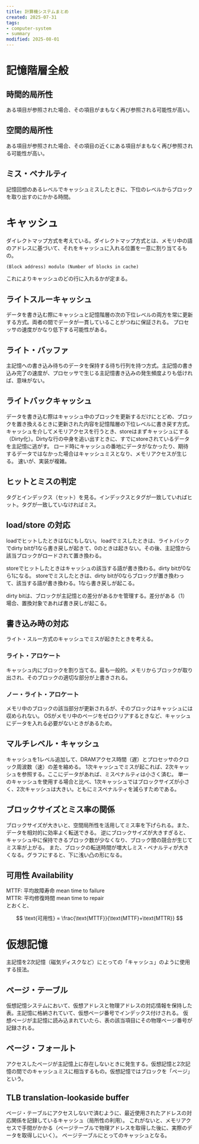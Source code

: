 ```yaml
---
title: 計算機システムまとめ
created: 2025-07-31
tags:
- computer-system
- summary
modified: 2025-08-01
---
```


# 記憶階層全般

## 時間的局所性

ある項目が参照された場合、その項目がまもなく再び参照される可能性が高い。

## 空間的局所性

ある項目が参照された場合、その項目の近くにある項目がまもなく再び参照される可能性が高い。

## ミス・ペナルティ

記憶回想のあるレベルでキャッシュミスしたときに、下位のレベルからブロックを取り出すのにかかる時間。

# キャッシュ

ダイレクトマップ方式を考えている。ダイレクトマップ方式とは、メモリ中の語のアドレスに基づいて、それをキャッシュに入れる位置を一意に割り当てるもの。

```txt
(Block address) modulo (Number of blocks in cache)
```

これによりキャッシュのどの行に入れるかが定まる。

## ライトスルーキャッシュ

データを書き込む際にキャッシュと記憶階層の次の下位レベルの両方を常に更新する方式。両者の間でデータが一貫していることがつねに保証される。
プロセッサの速度がかなり低下する可能性がある。

## ライト・バッファ

主記憶への書き込み待ちのデータを保持する待ち行列を持つ方式。主記憶の書き込み完了の速度が、プロセッサで生じる主記憶書き込みの発生頻度よりも低ければ、意味がない。

## ライトバックキャッシュ

データを書き込む際はキャッシュ中のブロックを更新するだけにとどめ、ブロックを置き換えるときに更新された内容を記憶階層の下位レベルに書き戻す方式。
キャッシュを介してメモリアクセスを行うとき、storeはまずキャッシュにする（Dirty化）。Dirtyな行の中身を追い出すときに、すでにstoreされているデータを主記憶に逃がす。
ロード時にキャッシュの番地にデータがなかったり、期待するデータではなかった場合はキャッシュミスとなり、メモリアクセスが生じる。
速いが、実装が複雑。

## ヒットとミスの判定

タグとインデックス（セット）を見る。インデックスとタグが一致していればヒット。タグが一致していなければミス。

## load/store の対応

loadでヒットしたときはなにもしない。
loadでミスしたときは、ライトバックでdirty bitが1なら書き戻しが起きて、0のときは起きない。その後、主記憶から該当ブロックがロードされて置き換わる。

storeでヒットしたときはキャッシュの該当する語が書き換わる。dirty bitが0なら1になる。
storeでミスしたときは、dirty bitが0ならブロックが置き換わって、該当する語が書き換わる。1なら書き戻しが起こる。

dirty bitは、ブロックが主記憶との差分があるかを管理する。差分がある（1）場合、置換対象であれば書き戻しが起こる。

## 書き込み時の対応

ライト・スルー方式のキャッシュでミスが起きたときを考える。

### ライト・アロケート

キャッシュ内にブロックを割り当てる。最も一般的。メモリからブロックが取り出され、そのブロックの適切な部分が上書きされる。

### ノー・ライト・アロケート

メモリ中のブロックの該当部分が更新されるが、そのブロックはキャッシュには収められない。
OSがメモリ中のページをゼロクリアするときなど、キャッシュにデータを入れる必要がないときがあるため。

## マルチレベル・キャッシュ

キャッシュを1レベル追加して、DRAMアクセス時間（遅）とプロセッサのクロック周波数（速）の差を縮める。
1次キャッシュでミスが起これば、2次キャッシュを参照する。ここにデータがあれば、ミスペナルティは小さく済む。
単一のキャッシュを使用する場合と比べ、1次キャッシュではブロックサイズが小さく、2次キャッシュは大きい。ともにミスペナルティを減らすためである。

## ブロックサイズとミス率の関係

ブロックサイズが大きいと、空間局所性を活用してミス率を下げられる。また、データを相対的に効率よく転送できる。
逆にブロックサイズが大きすぎると、キャッシュ中に保持できるブロック数が少なくなり、ブロック間の競合が生じてミス率が上がる。
また、ブロックの転送時間が増大しミス・ペナルティが大きくなる。グラフにすると、下に浅い凸の形になる。

## 可用性 Availability

MTTF: 平均故障寿命 mean time to failure<br />
MTTR: 平均修復時間 mean time to repair <br />
とおくと、

$$
\text{可用性} = \frac{\text{MTTF}}{\text{MTTF}+\text{MTTR}}
$$

# 仮想記憶

主記憶を2次記憶（磁気ディスクなど）にとっての「キャッシュ」のように使用する技法。

## ページ・テーブル

仮想記憶システムにおいて、仮想アドレスと物理アドレスの対応情報を保持した表。主記憶に格納されていて、仮想ページ番号でインデックス付けされる。
仮想ページが主記憶に読み込まれていたら、表の該当項目にその物理ページ番号が記録される。

## ページ・フォールト

アクセスしたページが主記憶上に存在しないときに発生する。仮想記憶と2次記憶の間でのキャッシュミスに相当するもの。仮想記憶ではブロックを「ページ」という。

## TLB translation-lookaside buffer

ページ・テーブルにアクセスしないで済むように、最近使用されたアドレスの対応関係を記録しているキャッシュ（局所性の利用）。
これがないと、メモリアクセスで手間がかかる（ページテーブルで物理アドレスを取得した後に、実際のデータを取得しにいく）。
ページテーブルにとってのキャッシュとなる。

